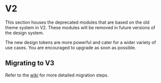
<Meta title="V2/Introduction" />

# V2

This section houses the deprecated modules that are based on the old theme
system in V2. These modules will be removed in future versions of the design
system.

The new design tokens are more powerful and cater for a wider variety of use
cases. You are encouraged to upgrade as soon as possible.

## Migrating to V3

Refer to the
[wiki](https://github.com/LifeSG/react-design-system/wiki/Migrating-to-V3) for
more detailed migration steps.
